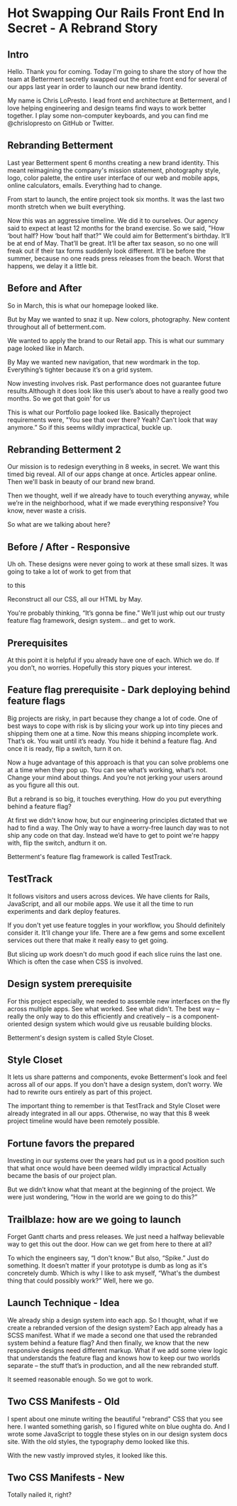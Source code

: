 
<Hero />
<SEO title="Chris LoPresto | Engineering leader. Musician." />

# Hot Swapping Our Rails Front End In Secret - A Rebrand Story

## Intro

Hello. Thank you for coming. Today I'm going to share the story of how the team at Betterment secretly swapped out the entire front end for several of our apps last year in order to launch our new brand identity.

My name is Chris LoPresto. I lead front end architecture at Betterment, and I love helping engineering and design teams find ways to work better together. I play some non-computer keyboards, and you can find me @chrislopresto on GitHub or Twitter.

## Rebranding Betterment

Last year Betterment spent 6 months creating a new brand identity. This meant reimagining the company's mission statement, photography style, logo, color palette, the entire user interface of our web and mobile apps, online calculators, emails. Everything had to change.

From start to launch, the entire project took six months. It was the last two month stretch when we built everything.

Now this was an aggressive timeline. We did it to ourselves. Our agency said to expect at least 12 months for the brand exercise. So we said, "How ‘bout half? How ‘bout half that?" We could aim for Betterment's birthday. It’ll be at end of May. That’ll be great. It’ll be after tax season, so no one will freak out if their tax forms suddenly look different. It’ll be before the summer, because no one reads press releases from the beach. Worst that happens, we delay it a little bit.

## Before and After

So in March, this is what our homepage looked like.

But by May we wanted to snaz it up. New colors, photography. New content throughout all of betterment.com.

We wanted to apply the brand to our Retail app. This is what our summary page looked like in March.

By May we wanted new navigation, that new wordmark in the top. Everything’s tighter because it’s on a grid system. 

Now investing involves risk. Past performance does not guarantee future results.Although it does look like this user’s about to have a really good two months. So we got that goin' for us

This is what our Portfolio page looked like. Basically theproject requirements were, "You see that over there? Yeah? Can't look that way anymore.” So if this seems wildly impractical, buckle up.

## Rebranding Betterment 2

Our mission is to redesign everything in 8 weeks, in secret. We want this timed big reveal. All of our apps change at once. Articles appear online. Then we'll bask in beauty of our brand new brand.

Then we thought, well if we already have to touch everything anyway, while we’re in the neighborhood, what if we made everything responsive? You know, never waste a crisis.

So what are we talking about here?

## Before / After - Responsive

Uh oh. These designs were never going to work at these small sizes. It was going to take a lot of work to get from that

 to this

Reconstruct all our CSS, all our HTML by May.

You're probably thinking, “It’s gonna be fine.” We’ll just whip out our trusty feature flag framework, design system... and get to work.

## Prerequisites

At this point it is helpful if you already have one of each. Which we do. If you don’t, no worries. Hopefully this story piques your interest.

## Feature flag prerequisite - Dark deploying behind feature flags

Big projects are risky, in part because they change a lot of code. One of best ways to cope with risk is by slicing your work up into tiny pieces and shipping them one at a time. Now this means shipping incomplete work. That’s ok. You wait until it’s ready. You hide it behind a feature flag. And once it is ready, flip a switch, turn it on.

Now a huge advantage of this approach is that you can solve problems one at a time when they pop up. You can see what’s working, what’s not. Change your mind about things. And you’re not jerking your users around as you figure all this out.

But a rebrand is so big, it touches everything. How do you put everything behind a feature flag?

At first we didn't know how, but our engineering principles dictated that we had to find a way. The Only way to have a worry-free launch day was to not ship any code on that day. Instead we’d have to get to point we're happy with, flip the switch, andturn it on.

Betterment's feature flag framework is called TestTrack.

## TestTrack

It follows visitors and users across devices. We have clients for Rails, JavaScript, and all our mobile apps. We use it all the time to run experiments and dark deploy features.

If you don't yet use feature toggles in your workflow, you Should definitely consider it. It’ll change your life. There are a few gems and some excellent services out there that make it really easy to get going.

But slicing up work doesn't do much good if each slice ruins the last one. Which is often the case when CSS is involved.

## Design system prerequisite

For this project especially, we needed to assemble new interfaces on the fly across multiple apps. See what worked. See what didn't.
The best way – really the only way to do this efficiently and creatively – is a component-oriented design system which would give us reusable building blocks.

Betterment's design system is called Style Closet.

## Style Closet

It lets us share patterns and components, evoke Betterment's look and feel across all of our apps. If you don't have a design system, don’t worry. We had to rewrite ours entirely as part of this project.

The important thing to remember is that TestTrack and Style Closet were already integrated in all our apps. Otherwise, no way that this 8 week project timeline would have been remotely possible.

## Fortune favors the prepared

Investing in our systems over the years had put us in a good position such that what once would have been deemed wildly impractical Actually became the basis of our project plan.

But we didn’t know what that meant at the beginning of the project. We were just wondering, “How in the world are we going to do this?”

## Trailblaze: how are we going to launch

Forget Gantt charts and press releases. We just need a halfway believable way to get this out the door. How can we get from here to there at all?

To which the engineers say, “I don't know.” But also, “Spike.” Just do something. It doesn’t matter if your prototype is dumb as long as it's concretely dumb. Which is why I like to ask myself, “What's the dumbest thing that could possibly work?” Well, here we go.

## Launch Technique - Idea

We already ship a design system into each app. So I thought, what if we create a rebranded version of the design system? Each app already has a SCSS manifest. What if we made a second one that used the rebranded system behind a feature flag? And then finally, we know that the new responsive designs need different markup. What if we add some view logic that understands the feature flag and knows how to keep our two worlds separate – the stuff that’s in production, and all the new rebranded stuff.

It seemed reasonable enough. So we got to work.

## Two CSS Manifests - Old

I spent about one minute writing the beautiful "rebrand" CSS that you see here. I wanted something garish, so I figured white on blue oughta do. And I wrote some JavaScript to toggle these styles on  in our design system docs site. With the old styles, the typography demo looked like this.

With the new vastly improved styles, it looked like this. 

## Two CSS Manifests - New

Totally nailed it, right?